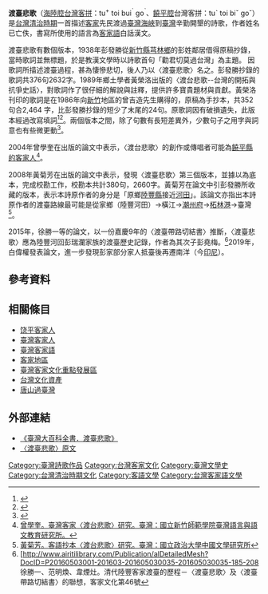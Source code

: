 {{Infobox Hakka name
| title      = 渡臺悲歌
| honsu      = 渡臺悲歌
| phakfasu   = 
| thoiphin   = tu<sup>+ </sup> toi bui<sup>ˋ</sup> go<sup>ˋ</sup>（海陸腔）<br />tuˋ toi biˇ goˇ（饒平腔）
| hakphin    = 
| hakkaipa   = 
| lm         = 
| image      = 
| image_size = 
| caption    = 
}}
'''渡臺悲歌'''（[[海陸腔|海陸腔]][[台灣客家語拼音方案|台灣客拼]]：tu<sup>+ </sup> toi bui<sup>ˋ</sup> go<sup>ˋ</sup>、[[饒平腔|饒平腔]]台灣客拼：tuˋ toi biˇ goˇ）是[[台灣清治時期|台灣清治時期]]一首描述[[客家|客家]]先民渡過[[臺灣海峽|臺灣海峽]]到[[臺灣|臺灣]]辛勤開墾的詩歌，作者姓名已亡佚，書寫所使用的語言為[[客家語|客家語]]白話漢文。

渡臺悲歌有數個版本，1938年彭發勝從[[新竹縣|新竹縣]][[芎林鄉|芎林鄉]]的彭姓鄰居借得原稿抄錄，當時歌詞並無標題，於是教漢文學時以詩歌首句「勸君切莫過台灣」為主題。
因歌詞所描述渡臺過程，甚為悽慘悲切，後人乃以〈渡臺悲歌〉名之。彭發勝抄錄的歌詞共376句2632字。1989年鄉土學者黃榮洛出版的〈渡台悲歌--台灣的開拓與抗爭史話〉，對歌詞作了很仔細的解說與註釋，提供許多寶貴題材與貢獻。黃榮洛刊印的歌詞是在1986年向[[新竹|新竹]]地區的曾吉造先生購得的，原稿為手抄本，共352句合2,464 字，比彭發勝抄錄的短少了末尾的24句。原歌詞因有破損遺失，此版本經過改寫填詞<ref>{{Cite web |url=http://hakka.ncu.edu.tw/hakka/modules/tinycontent/content/paper/paper122/05_01.html |title=《渡臺悲歌》閱讀心得 |access-date=2016-12-28 |archive-date=2018-01-13 |archive-url=https://web.archive.org/web/20180113000331/http://hakka.ncu.edu.tw/hakka/modules/tinycontent/content/paper/paper122/05_01.html |dead-url=no }}</ref><ref>{{Cite web |url=http://www.libertytimes.com.tw/2009/new/jun/1/today-north12-2.htm |title=親友證言》客家荷馬 以山歌補綴渡台悲歌 |access-date=2011-10-30 |archive-date=2009-06-10 |archive-url=https://web.archive.org/web/20090610013406/http://www.libertytimes.com.tw/2009/new/jun/1/today-north12-2.htm |dead-url=no }}</ref>。兩個版本之間，除了句數有長短差異外，少數句子之用字與詞意也有些微更動<ref>{{Cite web |url=http://www.uijin.idv.tw/ogawa/history/9th/9-5.pdf |title=徐勝一。清初陸豐客家渡台時空背景之研究— 〈渡台悲歌〉與〈渡台帶路切結書〉的聯想 |access-date=2016-12-28 |archive-date=2021-02-12 |archive-url=https://web.archive.org/web/20210212010400/http://www.uijin.idv.tw/ogawa/history/9th/9-5.pdf |dead-url=yes }}</ref>。

2004年曾學奎在出版的論文中表示，〈渡台悲歌〉的創作或傳唱者可能為[[饶平客家人|饒平縣的客家人]]<ref>[http://handle.ncl.edu.tw/11296/ndltd/79105140208580942903 曾學奎。臺灣客家〈渡台悲歌〉研究。臺灣：國立新竹師範學院臺灣語言與語文教育研究所。]</ref>。

2008年黃菊芳在出版的論文中表示，發現〈渡臺悲歌〉第三個版本，並據以為底本，完成校勘工作，校勘本共計380句，2660字。黃菊芳在論文中引彭發勝所收藏的版本，表示本詩原作者的身分是「原鄉[[陸豐縣|陸豐縣]]接近[[河田鎮_(陸河縣)|河田]]」。該論文亦指出本詩原作者的渡臺路線最可能是從家鄉（陸豐河田）→橫江→[[潮州府|潮州府]]→[[柘林鎮_(饒平縣)|柘林港]]→臺灣<ref>[http://handle.ncl.edu.tw/11296/ndltd/60085708631474197402 黃菊芳。客語抄本〈渡台悲歌〉研究。臺灣：國立政治大學中國文學研究所] </ref>。

2015年，徐勝一等的論文，以一份嘉慶9年的〈渡臺帶路切結書〉推斷，〈渡臺悲歌〉應為陸豐河回彭瑞瀾家族的渡臺歷史記錄，作者為其次子彭堯梅。<ref>[http://www.airitilibrary.com/Publication/alDetailedMesh?DocID=P20160503001-201603-201605030035-201605030035-185-208 {{Wayback|url=http://www.airitilibrary.com/Publication/alDetailedMesh?DocID=P20160503001-201603-201605030035-201605030035-185-208 |date=20210216161117 }} 徐勝一、范明煥、韋煙灶。清代陸豐客家渡臺的歷程－〈渡臺悲歌〉及〈渡臺帶路切結書〉的聯想，客家文化第46號</ref>2019年，白偉權發表論文，進一步發現彭家部分家人抵臺後再遷南洋（今[[印尼|印尼]]）。

==參考資料==
{{reflist}}

==相關條目==
*[[饶平客家人|饶平客家人]]
*[[臺灣客家人|臺灣客家人]]
*[[臺灣客家語|臺灣客家語]]
*[[客家地區|客家地區]]
*[[臺灣客家文化重點發展區|臺灣客家文化重點發展區]]
*[[台灣文化資產|台灣文化資產]]
*[[唐山過臺灣|唐山過臺灣]]

==外部連結==
*[http://nrch.culture.tw/twpedia.aspx?id=2170 《臺灣大百科全書．渡臺悲歌》] {{Wayback|url=http://nrch.culture.tw/twpedia.aspx?id=2170 |date=20210204104041 }}
*[http://web.fg.tp.edu.tw/~nancy/Taiwan/A2.htm#渡台悲歌 〈渡臺悲歌〉原文] {{Wayback|url=http://web.fg.tp.edu.tw/~nancy/Taiwan/A2.htm#渡台悲歌 |date=20210307231708 }}

[[Category:臺灣詩歌作品|Category:臺灣詩歌作品]]
[[Category:台灣客家文化|Category:台灣客家文化]]
[[Category:臺灣文學史|Category:臺灣文學史]]
[[Category:台灣清治時期文化|Category:台灣清治時期文化]]
[[Category:客語文學|Category:客語文學]]
[[Category:台灣客家語文學|Category:台灣客家語文學]]